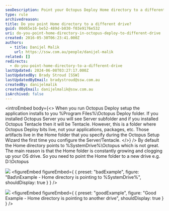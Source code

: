 ```yaml
---
seoDescription: Point your Octopus Deploy Home directory to a different drive to avoid clogging up your OS drive.
type: rule
archivedreason:
title: Do you point Home directory to a different drive?
guid: 00d65e16-be52-489d-b030-f03e9176e532
uri: do-you-point-home-directory-in-octopus-deploy-to-different-drive
created: 2016-05-30T06:23:41.000Z
authors:
  - title: Danijel Malik
    url: https://ssw.com.au/people/danijel-malik
related: []
redirects:
  - do-you-point-home-directory-to-a-different-drive
lastUpdated: 2024-06-08T03:27:17.000Z
lastUpdatedBy: Brady Stroud [SSW]
lastUpdatedByEmail: bradystroud@ssw.com.au
createdBy: danijelmalik
createdByEmail: danijelmalik@ssw.com.au
isArchived: false
---
```


<introEmbed
  body={<>
When you run Octopus Deploy setup the application installs to you %Program Files%\Octopus Deploy folder. If you installed Octopus Server you will see Server subfolder and if you installed Octopus Tentacle then it will be Tentacle. However, this is a folder where Octopus Deploy bits live, not your applications, packages, etc. Those artifacts live in the Home folder that you specify during the Octopus Setup Wizard the first time you configure the Server/Tentacle.
  </>}
/>
By default the Home directory points to %SystemDrive%\Octopus which is not great. The main reason is that the Home folder is constantly growing and clogging up your OS drive. So you need to point the Home folder to a new drive e.g. D:\Octopus

![](/uploads/rules/do-you-point-home-directory-in-octopus-deploy-to-different-drive/2016-05-30_12-18-02.png)
<figureEmbed figureEmbed={ {
  preset: "badExample",
  figure: "Bad\nExample - Home directory is pointing to %SystemDrive%",
  shouldDisplay: true
} } />


![](/uploads/rules/do-you-point-home-directory-in-octopus-deploy-to-different-drive/2016-05-30_12-29-09.png)
<figureEmbed figureEmbed={ {
  preset: "goodExample",
  figure: "Good Example - Home directory is pointing to another drive",
  shouldDisplay: true
} } />
